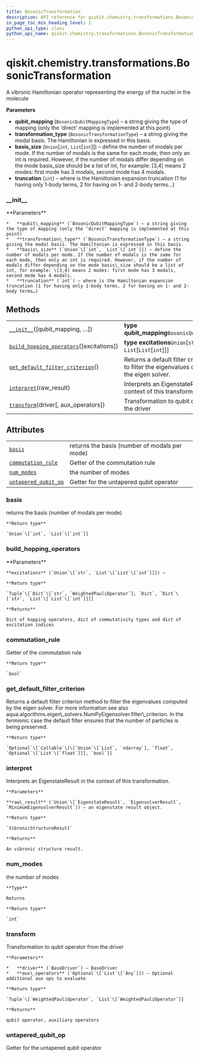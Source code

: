 ```yaml
---
title: BosonicTransformation
description: API reference for qiskit.chemistry.transformations.BosonicTransformation
in_page_toc_min_heading_level: 1
python_api_type: class
python_api_name: qiskit.chemistry.transformations.BosonicTransformation
---
```


<span id="qiskit-chemistry-transformations-bosonictransformation" />

# qiskit.chemistry.transformations.BosonicTransformation

<Class id="qiskit.chemistry.transformations.BosonicTransformation" isDedicatedPage={true} github="https://github.com/qiskit-community/qiskit-aqua/tree/stable/0.8/qiskit/chemistry/transformations/bosonic_transformation.py" signature="BosonicTransformation(qubit_mapping=<BosonicQubitMappingType.DIRECT: 'direct'>, transformation_type=<BosonicTransformationType.HARMONIC: 'harmonic'>, basis_size=2, truncation=3)">
  A vibronic Hamiltonian operator representing the energy of the nuclei in the molecule

  **Parameters**

  *   **qubit\_mapping** (`BosonicQubitMappingType`) – a string giving the type of mapping (only the ‘direct’ mapping is implemented at this point)
  *   **transformation\_type** (`BosonicTransformationType`) – a string giving the modal basis. The Hamiltonian is expressed in this basis.
  *   **basis\_size** (`Union`\[`int`, `List`\[`int`]]) – define the number of modals per mode. If the number of modals is the same for each mode, then only an int is required. However, if the number of modals differ depending on the mode basis\_size should be a list of int, for example: \[3,4] means 2 modes: first mode has 3 modals, second mode has 4 modals.
  *   **truncation** (`int`) – where is the Hamiltonian expansion truncation (1 for having only 1-body terms, 2 for having on 1- and 2-body terms…)

  ### \_\_init\_\_

  <Function id="qiskit.chemistry.transformations.BosonicTransformation.__init__" signature="__init__(qubit_mapping=<BosonicQubitMappingType.DIRECT: 'direct'>, transformation_type=<BosonicTransformationType.HARMONIC: 'harmonic'>, basis_size=2, truncation=3)">
    **Parameters**

    *   **qubit\_mapping** (`BosonicQubitMappingType`) – a string giving the type of mapping (only the ‘direct’ mapping is implemented at this point)
    *   **transformation\_type** (`BosonicTransformationType`) – a string giving the modal basis. The Hamiltonian is expressed in this basis.
    *   **basis\_size** (`Union`\[`int`, `List`\[`int`]]) – define the number of modals per mode. If the number of modals is the same for each mode, then only an int is required. However, if the number of modals differ depending on the mode basis\_size should be a list of int, for example: \[3,4] means 2 modes: first mode has 3 modals, second mode has 4 modals.
    *   **truncation** (`int`) – where is the Hamiltonian expansion truncation (1 for having only 1-body terms, 2 for having on 1- and 2-body terms…)
  </Function>

  ## Methods

  |                                                                                                                                                                                                                |                                                                                                   |
  | -------------------------------------------------------------------------------------------------------------------------------------------------------------------------------------------------------------- | ------------------------------------------------------------------------------------------------- |
  | [`__init__`](#qiskit.chemistry.transformations.BosonicTransformation.__init__ "qiskit.chemistry.transformations.BosonicTransformation.__init__")(\[qubit\_mapping, …])                                         | **type qubit\_mapping**`BosonicQubitMappingType`                                                  |
  | [`build_hopping_operators`](#qiskit.chemistry.transformations.BosonicTransformation.build_hopping_operators "qiskit.chemistry.transformations.BosonicTransformation.build_hopping_operators")(\[excitations])  | **type excitations**`Union`\[`str`, `List`\[`List`\[`int`]]]                                      |
  | [`get_default_filter_criterion`](#qiskit.chemistry.transformations.BosonicTransformation.get_default_filter_criterion "qiskit.chemistry.transformations.BosonicTransformation.get_default_filter_criterion")() | Returns a default filter criterion method to filter the eigenvalues computed by the eigen solver. |
  | [`interpret`](#qiskit.chemistry.transformations.BosonicTransformation.interpret "qiskit.chemistry.transformations.BosonicTransformation.interpret")(raw\_result)                                               | Interprets an EigenstateResult in the context of this transformation.                             |
  | [`transform`](#qiskit.chemistry.transformations.BosonicTransformation.transform "qiskit.chemistry.transformations.BosonicTransformation.transform")(driver\[, aux\_operators])                                 | Transformation to qubit operator from the driver                                                  |

  ## Attributes

  |                                                                                                                                                                                |                                               |
  | ------------------------------------------------------------------------------------------------------------------------------------------------------------------------------ | --------------------------------------------- |
  | [`basis`](#qiskit.chemistry.transformations.BosonicTransformation.basis "qiskit.chemistry.transformations.BosonicTransformation.basis")                                        | returns the basis (number of modals per mode) |
  | [`commutation_rule`](#qiskit.chemistry.transformations.BosonicTransformation.commutation_rule "qiskit.chemistry.transformations.BosonicTransformation.commutation_rule")       | Getter of the commutation rule                |
  | [`num_modes`](#qiskit.chemistry.transformations.BosonicTransformation.num_modes "qiskit.chemistry.transformations.BosonicTransformation.num_modes")                            | the number of modes                           |
  | [`untapered_qubit_op`](#qiskit.chemistry.transformations.BosonicTransformation.untapered_qubit_op "qiskit.chemistry.transformations.BosonicTransformation.untapered_qubit_op") | Getter for the untapered qubit operator       |

  ### basis

  <Function id="qiskit.chemistry.transformations.BosonicTransformation.basis" signature="property basis">
    returns the basis (number of modals per mode)

    **Return type**

    `Union`\[`int`, `List`\[`int`]]
  </Function>

  ### build\_hopping\_operators

  <Function id="qiskit.chemistry.transformations.BosonicTransformation.build_hopping_operators" signature="build_hopping_operators(excitations='sd')">
    **Parameters**

    **excitations** (`Union`\[`str`, `List`\[`List`\[`int`]]]) –

    **Return type**

    `Tuple`\[`Dict`\[`str`, `WeightedPauliOperator`], `Dict`, `Dict`\[`str`, `List`\[`List`\[`int`]]]]

    **Returns**

    Dict of hopping operators, dict of commutativity types and dict of excitation indices
  </Function>

  ### commutation\_rule

  <Function id="qiskit.chemistry.transformations.BosonicTransformation.commutation_rule" signature="property commutation_rule">
    Getter of the commutation rule

    **Return type**

    `bool`
  </Function>

  ### get\_default\_filter\_criterion

  <Function id="qiskit.chemistry.transformations.BosonicTransformation.get_default_filter_criterion" signature="get_default_filter_criterion()">
    Returns a default filter criterion method to filter the eigenvalues computed by the eigen solver. For more information see also aqua.algorithms.eigen\_solvers.NumPyEigensolver.filter\_criterion. In the fermionic case the default filter ensures that the number of particles is being preserved.

    **Return type**

    `Optional`\[`Callable`\[\[`Union`\[`List`, `ndarray`], `float`, `Optional`\[`List`\[`float`]]], `bool`]]
  </Function>

  ### interpret

  <Function id="qiskit.chemistry.transformations.BosonicTransformation.interpret" signature="interpret(raw_result)">
    Interprets an EigenstateResult in the context of this transformation.

    **Parameters**

    **raw\_result** (`Union`\[`EigenstateResult`, `EigensolverResult`, `MinimumEigensolverResult`]) – an eigenstate result object.

    **Return type**

    `VibronicStructureResult`

    **Returns**

    An vibronic structure result.
  </Function>

  ### num\_modes

  <Function id="qiskit.chemistry.transformations.BosonicTransformation.num_modes" signature="property num_modes">
    the number of modes

    **Type**

    Returns

    **Return type**

    `int`
  </Function>

  ### transform

  <Function id="qiskit.chemistry.transformations.BosonicTransformation.transform" signature="transform(driver, aux_operators=None)">
    Transformation to qubit operator from the driver

    **Parameters**

    *   **driver** (`BaseDriver`) – BaseDriver
    *   **aux\_operators** (`Optional`\[`List`\[`Any`]]) – Optional additional aux ops to evaluate

    **Return type**

    `Tuple`\[`WeightedPauliOperator`, `List`\[`WeightedPauliOperator`]]

    **Returns**

    qubit operator, auxiliary operators
  </Function>

  ### untapered\_qubit\_op

  <Function id="qiskit.chemistry.transformations.BosonicTransformation.untapered_qubit_op" signature="property untapered_qubit_op">
    Getter for the untapered qubit operator
  </Function>
</Class>

